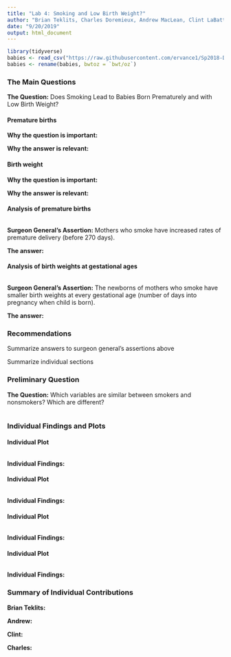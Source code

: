 ---
title: "Lab 4: Smoking and Low Birth Weight?"
author: "Brian Teklits, Charles Doremieux, Andrew MacLean, Clint LaBattaglia"             
date: "9/20/2019"
output: html_document
---
```{r setup,include=FALSE}
library(tidyverse)
babies <- read_csv("https://raw.githubusercontent.com/ervance1/Sp2018-Data-Science-repo/master/babies2a.dat")
babies <- rename(babies, bwtoz = `bwt/oz`)
```

### The Main Questions

**The Question:** Does Smoking Lead to Babies Born Prematurely and with Low Birth Weight?

#### Premature births

**Why the question is important:** 

**Why the answer is relevant:**

#### Birth weight

**Why the question is important:** 

**Why the answer is relevant:**

#### Analysis of premature births

```{r Team Plot1,echo=TRUE, warning=FALSE}

```

**Surgeon General's Assertion:** Mothers who smoke have increased rates of premature delivery (before 270 days).

**The answer:** 

#### Analysis of birth weights at gestational ages

```{r Team Plot2,echo=TRUE, warning=FALSE}

```

**Surgeon General's Assertion:** The newborns of mothers who smoke have smaller birth weights at every gestational age (number of days into pregnancy when child is born).

**The answer:** 

### Recommendations 

Summarize answers to surgeon general's assertions above

Summarize individual sections

### Preliminary Question

**The Question:** Which variables are similar between smokers and nonsmokers? Which are different?

```{r Team Plot3,echo=TRUE, warning=FALSE}

```


### Individual Findings and Plots

#### Individual Plot

```{r  echo=TRUE, warning=FALSE}


```

**Individual Findings:**

#### Individual Plot

```{r  echo=TRUE, warning=FALSE}


```

**Individual Findings:**

#### Individual Plot

```{r  echo=TRUE, warning=FALSE}


```

**Individual Findings:**

#### Individual Plot

```{r  echo=TRUE, warning=FALSE}


```

**Individual Findings:**
 
### Summary of Individual Contributions
<!--Note what non default aesthetics and layers used--> 
**Brian Teklits:** 

**Andrew:** 

**Clint:** 

**Charles:** 
